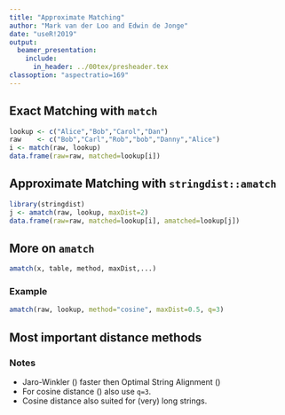 ```yaml
---
title: "Approximate Matching"
author: "Mark van der Loo and Edwin de Jonge"
date: "useR!2019"
output: 
  beamer_presentation:
    include:
      in_header: ../00tex/presheader.tex
classoption: "aspectratio=169"
---
```


## Exact Matching with `match`

```r
lookup <- c("Alice","Bob","Carol","Dan")
raw    <- c("Bob","Carl","Rob","bob","Danny","Alice")
i <- match(raw, lookup)
data.frame(raw=raw, matched=lookup[i])
```

## Approximate Matching with `stringdist::amatch`

```r
library(stringdist)
j <- amatch(raw, lookup, maxDist=2)
data.frame(raw=raw, matched=lookup[i], amatched=lookup[j])
```

## More on `amatch`

```r
amatch(x, table, method, maxDist,...)
```

\begin{tabular}{ll}
\texttt{x}      & character data to be matched\\
\texttt{table}  & the lookup table with clean values\\
\texttt{method} & string distance type\\
\texttt{maxDist}& Maximum distance allowed\\
\texttt{...}    & Extra options depending on \texttt{"method"}
\end{tabular}

### Example

```r
amatch(raw, lookup, method="cosine", maxDist=0.5, q=3)
```


## Most important distance methods

\begin{center}
\begin{tabular}{lll}
\textbf{Method}     & \textbf{Good for} &\texttt{maxDist}\\
\hline
\texttt{"osa"}      & Typing errors & nr of typing errors allowed\\
\texttt{"cosine"}   & Inconsistent word order    & Between $0$ and $1$\\
\texttt{"jw"}       & Name-address data with typing errors & Between $0$ and $1$\\
\hline
\end{tabular}
\end{center}

### Notes

- Jaro-Winkler (\texttt{"jw"}) faster then Optimal String Alignment (\texttt{"osa"})
- For cosine distance (\texttt{"cosine"}) also use `q=3`.
- Cosine distance also suited for (very) long strings.


